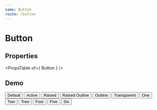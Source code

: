 ```yaml
---
name: Button
route: /button
---
```



# Button

## Properties
<PropsTable of={ Button } />

## Demo
<Playground>
    <Button>Default</Button>
    <Button active>Active</Button>
    <Button raised>Raised</Button>
    <Button raised outline>Raised Outline</Button>
    <Button outline>Outline</Button>
    <Button transparent>Transparent</Button>
    <Button mini>
        One
    </Button>
    <Button mini active>
        Two
    </Button>
    <Button mini raised>
        Tree
    </Button>
    <Button mini raised outline>
        Four
    </Button>
    <Button mini outline>
        Five
    </Button>
    <Button mini transparent>
        Six
    </Button>
</Playground>
